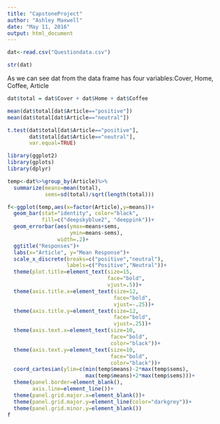 ---
title: "CapstoneProject"
author: "Ashley Maxwell"
date: "May 11, 2016"
output: html_document
---

```{r}
dat<-read.csv("Questiondata.csv")
```

```{r}
str(dat)
```
As we can see dat from the data frame has four variables:Cover, Home, Coffee, Article
```{r}
dat$total = dat$Cover + dat$Home + dat$Coffee
```
```{r}
mean(dat$total[dat$Article=="positive"])
mean(dat$total[dat$Article=="neutral"])
```


```{r}
t.test(dat$total[dat$Article=="positive"],
       dat$total[dat$Article=="neutral"],
       var.equal=TRUE)
```

```{r}
library(ggplot2)
library(gplots)
library(dplyr)
```
```{r}
temp<-dat%>%group_by(Article)%>%
  summarize(means=mean(total),
            sems=sd(total)/sqrt(length(total)))
```
```{r}
f<-ggplot(temp,aes(x=factor(Article),y=means))+
  geom_bar(stat="identity", color="black",
           fill=c("deepskyblue2", "deeppink"))+
  geom_errorbar(aes(ymax=means+sems,
                    ymin=means-sems),
                width=.2)+
  ggtitle("Responses")+
  labs(x="Article", y="Mean Response")+
  scale_x_discrete(breaks=c("positive","neutral"),
                   labels=c("Positive","Neutral"))+
  theme(plot.title=element_text(size=15,
                                face="bold",
                                vjust=.5))+
  theme(axis.title.x=element_text(size=12,
                                  face="bold",
                                  vjust=-.25))+
  theme(axis.title.y=element_text(size=12,
                                  face="bold",
                                  vjust=.25))+
  theme(axis.text.x=element_text(size=10,
                                 face="bold",
                                 color="black"))+
  theme(axis.text.y=element_text(size=10,
                                 face="bold",
                                 color="black"))+
  coord_cartesian(ylim=c(min(temp$means)-2*max(temp$sems),
                         max(temp$means)+2*max(temp$sems)))+
  theme(panel.border=element_blank(),
        axis.line=element_line())+
  theme(panel.grid.major.x=element_blank())+
  theme(panel.grid.major.y=element_line(color="darkgrey"))+
  theme(panel.grid.minor.y=element_blank())
f
```


